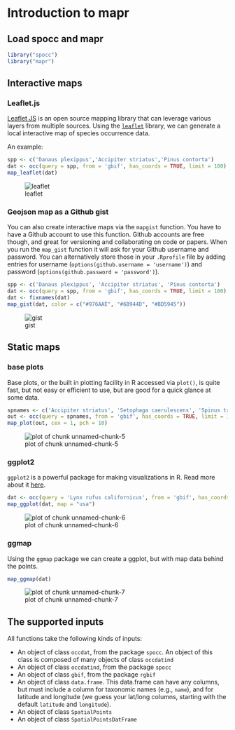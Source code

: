 <!--
%\VignetteEngine{knitr::knitr}
%\VignetteIndexEntry{Introduction to mapr}
%\VignetteEncoding{UTF-8}
-->



Introduction to mapr
====================


## Load spocc and mapr


```r
library("spocc")
library("mapr")
```

## Interactive maps

### Leaflet.js

[Leaflet JS](http://leafletjs.com/) is an open source mapping library that can leverage various layers from multiple sources. Using the [`leaflet`](http://cran.rstudio.com/package=leaflet) library, we can generate a local interactive map of species occurrence data.

An example:


```r
spp <- c('Danaus plexippus','Accipiter striatus','Pinus contorta')
dat <- occ(query = spp, from = 'gbif', has_coords = TRUE, limit = 100)
map_leaflet(dat)
```

![leaflet](img/leaflet.png)

### Geojson map as a Github gist

You can also create interactive maps via the `mapgist` function. You have to have a Github account to use this function. Github accounts are free though, and great for versioning and collaborating on code or papers. When you run the `map_gist` function it will ask for your Github username and password. You can alternatively store those in your `.Rprofile` file by adding entries for username (`options(github.username = 'username')`) and password (`options(github.password = 'password')`).


```r
spp <- c('Danaus plexippus', 'Accipiter striatus', 'Pinus contorta')
dat <- occ(query = spp, from = 'gbif', has_coords = TRUE, limit = 100)
dat <- fixnames(dat)
map_gist(dat, color = c("#976AAE", "#6B944D", "#BD5945"))
```

![gist](img/gist.png)

## Static maps

### base plots

Base plots, or the built in plotting facility in R accessed via `plot()`, is quite fast, but not easy or efficient to use, but are good for a quick glance at some data.


```r
spnames <- c('Accipiter striatus', 'Setophaga caerulescens', 'Spinus tristis')
out <- occ(query = spnames, from = 'gbif', has_coords = TRUE, limit = 100)
map_plot(out, cex = 1, pch = 10)
```

![plot of chunk unnamed-chunk-5](img/unnamed-chunk-5-1.png)

### ggplot2

`ggplot2` is a powerful package for making visualizations in R. Read more about it [here](https://cran.rstudio.com/web/packages/ggplot2/).


```r
dat <- occ(query = 'Lynx rufus californicus', from = 'gbif', has_coords = TRUE, limit = 200)
map_ggplot(dat, map = "usa")
```

![plot of chunk unnamed-chunk-6](img/unnamed-chunk-6-1.png)

### ggmap

Using the `ggmap` package we can create a ggplot, but with map data behind the points.


```r
map_ggmap(dat)
```

![plot of chunk unnamed-chunk-7](img/unnamed-chunk-7-1.png)

## The supported inputs

All functions take the following kinds of inputs:

* An object of class `occdat`, from the package `spocc`. An object of 
this class is composed of many objects of class `occdatind`
* An object of class `occdatind`, from the package `spocc`
* An object of class `gbif`, from the package `rgbif`
* An object of class `data.frame`. This data.frame can have any columns, but
must include a column for taxonomic names (e.g., `name`), and for latitude 
and longitude (we guess your lat/long columns, starting with the default 
`latitude` and `longitude`). 
* An object of class `SpatialPoints`
* An object of class `SpatialPointsDatFrame`
